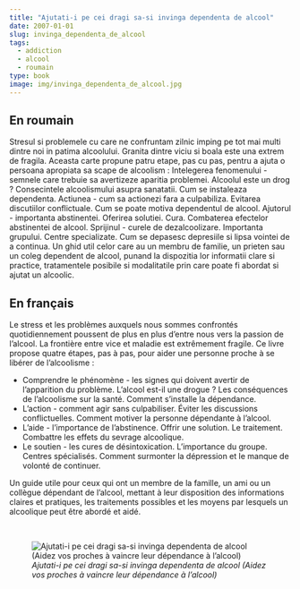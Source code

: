 ```yaml
---
title: "Ajutati-i pe cei dragi sa-si invinga dependenta de alcool"
date: 2007-01-01
slug: invinga_dependenta_de_alcool
tags:
  - addiction
  - alcool
  - roumain
type: book
image: img/invinga_dependenta_de_alcool.jpg
---
```


## En roumain

Stresul si problemele cu care ne confruntam zilnic imping pe tot mai multi dintre noi in patima alcoolului.
Granita dintre viciu si boala este una extrem de fragila.
Aceasta carte propune patru etape, pas cu pas, pentru a ajuta o persoana apropiata sa scape de alcoolism : Intelegerea fenomenului - semnele care trebuie sa avertizeze aparitia problemei.
Alcoolul este un drog ?
Consecintele alcoolismului asupra sanatatii.
Cum se instaleaza dependenta.
Actiunea - cum sa actionezi fara a culpabiliza.
Evitarea discutiilor conflictuale.
Cum se poate motiva dependentul de alcool.
Ajutorul - importanta abstinentei.
Oferirea solutiei.
Cura.
Combaterea efectelor abstinentei de alcool.
Sprijinul - curele de dezalcoolizare.
Importanta grupului.
Centre specializate.
Cum se depasesc depresiile si lipsa vointei de a continua.
Un ghid util celor care au un membru de familie, un prieten sau un coleg dependent de alcool, punand la dispozitia lor informatii clare si practice, tratamentele posibile si modalitatile prin care poate fi abordat si ajutat un alcoolic.

## En français

Le stress et les problèmes auxquels nous sommes confrontés quotidiennement poussent de plus en plus d'entre nous vers la passion de l'alcool.
La frontière entre vice et maladie est extrêmement fragile.
Ce livre propose quatre étapes, pas à pas, pour aider une personne proche à se libérer de l'alcoolisme :

- Comprendre le phénomène - les signes qui doivent avertir de l'apparition du problème. L'alcool est-il une drogue ? Les conséquences de l'alcoolisme sur la santé. Comment s'installe la dépendance.
- L'action - comment agir sans culpabiliser. Éviter les discussions conflictuelles. Comment motiver la personne dépendante à l'alcool.
- L'aide - l'importance de l'abstinence. Offrir une solution. Le traitement. Combattre les effets du sevrage alcoolique.
- Le soutien - les cures de désintoxication. L'importance du groupe. Centres spécialisés. Comment surmonter la dépression et le manque de volonté de continuer.

Un guide utile pour ceux qui ont un membre de la famille, un ami ou un collègue dépendant de l'alcool, mettant à leur disposition des informations claires et pratiques, les traitements possibles et les moyens par lesquels un alcoolique peut être abordé et aidé.

<br>

![_Ajutati-i pe cei dragi sa-si invinga dependenta de alcool (Aidez vos proches à vaincre leur dépendance à l'alcool)_](img/invinga_dependenta_de_alcool.jpg)
